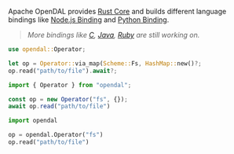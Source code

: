 Apache OpenDAL provides [Rust Core](/docs/rust/opendal/) and builds different language bindings like [Node.js Binding](/docs/nodejs/) and [Python Binding](/docs/python/).

> *More bindings like [C](https://github.com/apache/incubator-opendal/blob/main/bindings/c/README.md), [Java](https://github.com/apache/incubator-opendal/blob/main/bindings/java/README.md), [Ruby](https://github.com/apache/incubator-opendal/blob/main/bindings/ruby/README.md) are still working on.*


<Tabs>
  <TabItem value="rust" label="Rust" default>

```rust
use opendal::Operator;

let op = Operator::via_map(Scheme::Fs, HashMap::new()?;
op.read("path/to/file").await?;
```

  </TabItem>
  <TabItem value="node.js" label="Node.js">

```javascript
import { Operator } from "opendal";

const op = new Operator("fs", {});
await op.read("path/to/file")
```

  </TabItem>
  <TabItem value="python" label="Python">

```python
import opendal

op = opendal.Operator("fs")
op.read("path/to/file")
```

  </TabItem>
</Tabs>
